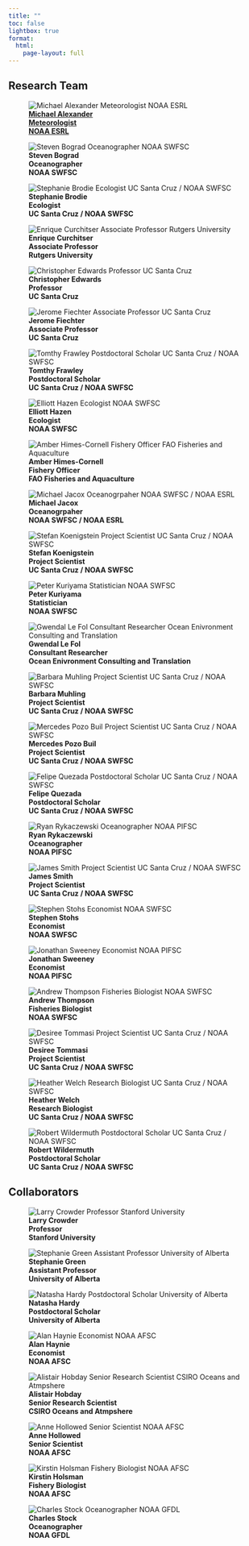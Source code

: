 ```yaml
---
title: ""
toc: false
lightbox: true
format: 
  html:
    page-layout: full
---
```


```{=html}
<style>
.figure {
  text-align: center;
  font-weight: 400;
}
</style>
```


## Research Team

::: {.wrapper}
![[**Michael Alexander<br>Meteorologist<br>NOAA ESRL**](https://www.esrl.noaa.gov/psd/people/michael.alexander/)](images/michael_alexander.jpg.webp){.img-fluid-team}

![**Steven Bograd<br>Oceanographer<br>NOAA SWFSC**](images/steven_bograd.jpg.webp){.img-fluid-team}

![**Stephanie Brodie<br>Ecologist<br>UC Santa Cruz / NOAA SWFSC**](images/stephanie_brodie.jpg.webp){.img-fluid-team}

![**Enrique Curchitser<br>Associate Professor<br>Rutgers University**](images/enrique_curchitser.jpg.webp){.img-fluid-team}

![**Christopher Edwards<br>Professor<br>UC Santa Cruz**](images/christopher_edwards.jpeg.webp){.img-fluid-team}

![**Jerome Fiechter<br>Associate Professor<br>UC Santa Cruz**](images/jerome_fiechter.jpg.webp){.img-fluid-team}

![**Tomthy Frawley<br>Postdoctoral Scholar<br>UC Santa Cruz / NOAA SWFSC**](images/timothy_frawley.jpeg.webp){.img-fluid-team}

![**Elliott Hazen<br>Ecologist<br>NOAA SWFSC**](images/elliott_hazen.png.webp){.img-fluid-team}

![**Amber Himes-Cornell<br>Fishery Officer<br>FAO Fisheries and Aquaculture**](images/amber_himes_cornell.jpg.webp){.img-fluid-team}

![**Michael Jacox<br>Oceanogrpaher<br>NOAA SWFSC / NOAA ESRL**](images/michael_jacox.jpg.webp){.img-fluid-team}

![**Stefan Koenigstein<br>Project Scientist<br>UC Santa Cruz / NOAA SWFSC**](images/stefan_koenigstein.jpg.webp){.img-fluid-team}

![**Peter Kuriyama<br>Statistician<br>NOAA SWFSC**](images/peter_kuriyama.jpg.webp){.img-fluid-team}

![**Gwendal Le Fol<br>Consultant Researcher<br>Ocean Enivronment Consulting and Translation**](images/gwendal_le-fol.jpg.webp){.img-fluid-team}

![**Barbara Muhling<br>Project Scientist<br>UC Santa Cruz / NOAA SWFSC**](images/barbara_muhling.jpg.webp){.img-fluid-team}

![**Mercedes Pozo Buil<br>Project Scientist<br>UC Santa Cruz / NOAA SWFSC**](images/mercedes_pozo-buil.jpg.webp){.img-fluid-team}

![**Felipe Quezada<br>Postdoctoral Scholar<br>UC Santa Cruz / NOAA SWFSC**](images/felipe_quezada.jpg.webp){.img-fluid-team}

![**Ryan Rykaczewski<br>Oceanographer<br>NOAA PIFSC**](images/ryan_rykaczewski.jpg.webp){.img-fluid-team}

![**James Smith<br>Project Scientist<br>UC Santa Cruz / NOAA SWFSC**](images/james_smith.jpg.webp){.img-fluid-team}

![**Stephen Stohs<br>Economist<br>NOAA SWFSC**](images/stephen_stohs.png.webp){.img-fluid-team}

![**Jonathan Sweeney<br>Economist<br>NOAA PIFSC**](images/jonathan_sweeney.jpg.webp){.img-fluid-team}

![**Andrew Thompson<br>Fisheries Biologist<br>NOAA SWFSC**](images/andrew_thompson.jpg.webp){.img-fluid-team}

![**Desiree Tommasi<br>Project Scientist<br>UC Santa Cruz / NOAA SWFSC**](images/desiree_tommasi.jpg.webp){.img-fluid-team}

![**Heather Welch<br>Research Biologist<br>UC Santa Cruz / NOAA SWFSC**](images/heather_welch.jpeg.webp){.img-fluid-team}

![**Robert Wildermuth<br>Postdoctoral Scholar<br>UC Santa Cruz / NOAA SWFSC**](images/robert_wildermuth.jpg.webp){.img-fluid-team}
:::



## Collaborators

::: {.wrapper}
![**Larry Crowder<br>Professor<br>Stanford University**](images/larry_crowder.jpg.webp){.img-fluid-team}

![**Stephanie Green<br>Assistant Professor<br>University of Alberta**](images/stephanie_green.jpg.webp){.img-fluid-team}

![**Natasha Hardy<br>Postdoctoral Scholar<br>University of Alberta**](images/natasha_hardy.jpg.webp){.img-fluid-team}

![**Alan Haynie<br>Economist<br>NOAA AFSC**](images/alan_haynie.jpg.webp){.img-fluid-team}

![**Alistair Hobday<br>Senior Research Scientist<br>CSIRO Oceans and Atmpshere**](images/alistair_hobday.jpg.webp){.img-fluid-team}

![**Anne Hollowed<br>Senior Scientist<br>NOAA AFSC**](images/anne_hollowed.jpeg.webp){.img-fluid-team}

![**Kirstin Holsman<br>Fishery Biologist<br>NOAA AFSC**](images/kirstin_holsman.jpg.webp){.img-fluid-team}

![**Charles Stock<br>Oceanographer<br>NOAA GFDL**](images/charles_stock.jpg.webp){.img-fluid-team}
:::